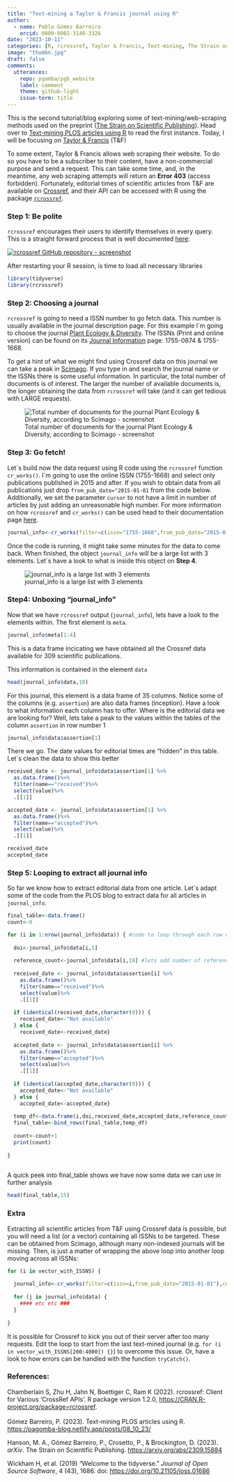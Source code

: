 ```yaml
---
title: "Text-mining a Taylor & Francis journal using R"
author:
  - name: Pablo Gómez Barreiro
    orcid: 0000-0002-3140-3326
date: "2023-10-11"
categories: [R, rcrossref, Taylor & Francis, Text-mining, The Strain on Scientific Publishing]
image: "thumbn.jpg"
draft: false
comments:
  utterances: 
    repo: pgomba/pgb_website
    label: comment
    theme: github-light
    issue-term: title
---
```


This is the second tutorial/blog exploring some of text-mining/web-scraping methods used on the preprint ([The Strain on Scientific Publishing](https://arxiv.org/abs/2309.15884)). Head over to [Text-mining PLOS articles using R](https://pagomba-blog.netlify.app/posts/08_10_23/) to read the first instance. Today, I will be focusing on [Taylor & Francis](https://taylorandfrancis.com/) (T&F)

To some extent, Taylor & Francis allows web scraping their website. To do so you have to be a subscriber to their content, have a non-commercial purpose and send a request. This can take some time, and, in the meantime, any web scraping attempts will return an **Error 403** (access forbidden). Fortunately, editorial times of scientific articles from T&F are available on [Crossref](https://www.crossref.org), and their API can be accessed with R using the package [`rcrossref`](https://CRAN.R-project.org/package=rcrossref).

### Step 1: Be polite

`rcrossref` encourages their users to identify themselves in every query. This is a straight forward process that is well documented [here](https://github.com/ropensci/rcrossref):

[![rcrossref GitHub repository - screenshot](polite.PNG)](https://github.com/ropensci/rcrossref)

After restarting your R session, is time to load all necessary libraries

```r
library(tidyverse)
library(rcrossref)
```

### Step 2: Choosing a journal

`rcrossref` is going to need a ISSN number to go fetch data. This number is usually available in the journal description page. For this example I´m going to choose the journal [Plant Ecology & Diversity](https://www.tandfonline.com/journals/tped20). The ISSNs (Print and online version) can be found on its [Journal Information](https://www.tandfonline.com/action/journalInformation?journalCode=tped20) page: 1755-0874 & 1755-1668.

To get a hint of what we might find using Crossref data on this journal we can take a peak in [Scimago](https://www.scimagojr.com/). If you type in and search the journal name or the ISSNs there is some useful information. In particular, the total number of documents is of interest. The larger the number of available documents is, the longer obtaining the data from `rcrossref` will take (and it can get tedious with LARGE requests).

![Total number of documents for the journal Plant Ecology & Diversity, according to Scimago - screenshot](scimago.PNG){fig-align="center"}

### Step 3: Go fetch!

Let´s build now the data request using R code using the `rcrossref` function `cr_works()`. I´m going to use the online ISSN (1755-1668) and select only publications published in 2015 and after. If you wish to obtain data from all publications just drop `from_pub_date="2015-01-01` from the code below. Additionally, we set the parameter `cursor` to not have a limit in number of articles by just adding an unreasonable high number. For more information on how `rcrossref` and `cr_works()` can be used head to their documentation page [here](https://docs.ropensci.org/rcrossref/index.html).

```r
journal_info<-cr_works(filter=c(issn="1755-1668",from_pub_date="2015-01-01"),cursor = "*",cursor_max = 500000)
```

Once the code is running, it might take some minutes for the data to come back. When finished, the object `journal_info` will be a large list with 3 elements. Let´s have a look to what is inside this object on **Step 4**.

![journal_info is a large list with 3 elements](journal_info.PNG){fig-align="center"}

### Step4: Unboxing "journal_info"

Now that we have `rcrossref` output (`journal_info`), lets have a look to the elements within. The first element is `meta`.

```r
journal_info$meta[1:4]
```

This is a data frame incicating we have obtained all the Crossref data available for 309 scientific publications.

This information is contained in the element `data`

```r

head(journal_info$data,10)
```

For this journal, this element is a data frame of 35 columns. Notice some of the columns (e.g. `assertion`) are also data frames (inception). Have a look to what information each column has to offer. Where is the editorial data we are looking for? Well, lets take a peak to the values within the tables of the column `assertion` in row number 1

```r

journal_info$data$assertion[1]
```

There we go. The date values for editorial times are "hidden" in this table. Let´s clean the data to show this better

```r

received_date <- journal_info$data$assertion[1] %>%
  as.data.frame()%>%
  filter(name=="received")%>%
  select(value)%>%
  .[[1]]

accepted_date <- journal_info$data$assertion[1] %>%
  as.data.frame()%>%
  filter(name=="accepted")%>%
  select(value)%>%
  .[[1]]

received_date
accepted_date
```

### Step 5: Looping to extract all journal info

So far we know how to extract editorial data from one article. Let´s adapt some of the code from the PLOS blog to extract data for all articles in `journal_info`.

```r
final_table<-data.frame()
count<-0

for (i in 1:nrow(journal_info$data)) { #code to loop through each row of the data frame
  
  doi<-journal_info$data[i,1]
  
  reference_count<-journal_info$data[i,18] #lets add number of references too
  
  received_date <- journal_info$data$assertion[i] %>%
    as.data.frame()%>%
    filter(name=="received")%>%
    select(value)%>%
    .[[1]]
  
  if (identical(received_date,character(0))) {
    received_date<-"Not available"
  } else {
    received_date<-received_date}
  
  accepted_date <- journal_info$data$assertion[i] %>%
    as.data.frame()%>%
    filter(name=="accepted")%>%
    select(value)%>%
    .[[1]]
  
  if (identical(accepted_date,character(0))) {
    accepted_date<-"Not available"
  } else {
    accepted_date<-accepted_date}
  
  temp_df<-data.frame(i,doi,received_date,accepted_date,reference_count)
  final_table<-bind_rows(final_table,temp_df)
  
  count<-count+1
  print(count)
  
}
  
```

A quick peek into final_table shows we have now some data we can use in further analysis

```r
head(final_table,15)
```

### Extra

Extracting all scientific articles from T&F using Crossref data is possible, but you will need a list (or a vector) containing all ISSNs to be targeted. These can be obtained from Scimago, although many non-indexed journals will be missing. Then, is just a matter of wrapping the above loop into another loop moving across all ISSNs:

```r
for (i in vector_with_ISSNS) {
  
  journal_info<-cr_works(filter=c(issn=i,from_pub_date="2015-01-01"),cursor = "*",cursor_max = 500000)
  
  for (j in journal_info$data) {
    #### etc etc ###
  }
    
}
```

::: {.callout-tip title="Tip"}
It is possible for Crossref to kick you out of their server after too many requests. Edit the loop to start from the last text-mined journal (e.g. `for (i in vector_with_ISSNS[200:4000]) {}`) to overcome this issue. Or, have a look to how errors can be handled with the function `tryCatch()`.
:::

### References:

Chamberlain S, Zhu H, Jahn N, Boettiger C, Ram K (2022). rcrossref: Client for Various 'CrossRef APIs'. R package version 1.2.0, <https://CRAN.R-project.org/package=rcrossref>.\
\
Gómez Barreiro, P. (2023). Text-mining PLOS articles using R. <https://pagomba-blog.netlify.app/posts/08_10_23/>

Hanson, M. A., Gómez Barreiro, P., Crosetto, P., & Brockington, D. (2023). *arXiv*. The Strain on Scientific Publishing. <https://arxiv.org/abs/2309.15884>

Wickham H, et al. (2019) "Welcome to the tidyverse." *Journal of Open Source Software*, 4 (43), 1686. doi: <https://doi.org/10.21105/joss.01686>
